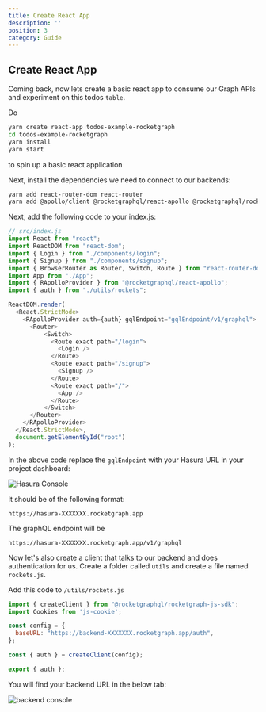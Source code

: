 ```yaml
---
title: Create React App
description: ''
position: 3
category: Guide
---
```


## Create React App

Coming back, now lets create a basic react app to consume our Graph APIs and experiment on this todos `table`.

Do
```bash
yarn create react-app todos-example-rocketgraph
cd todos-example-rocketgraph
yarn install
yarn start
```

to spin up a basic react application

Next, install the dependencies we need to connect to our backends:

```bash
yarn add react-router-dom react-router
yarn add @apollo/client @rocketgraphql/react-apollo @rocketgraphql/rocketgraph-js-sdk graphql
```

Next, add the following code to your index.js:


```js
// src/index.js
import React from "react";
import ReactDOM from "react-dom";
import { Login } from "./components/login";
import { Signup } from "./components/signup";
import { BrowserRouter as Router, Switch, Route } from "react-router-dom";
import App from "./App";
import { RApolloProvider } from "@rocketgraphql/react-apollo";
import { auth } from "./utils/rockets";

ReactDOM.render(
  <React.StrictMode>
    <RApolloProvider auth={auth} gqlEndpoint="gqlEndpoint/v1/graphql">
      <Router>
          <Switch>
            <Route exact path="/login">
              <Login />
            </Route>
            <Route exact path="/signup">
              <Signup />
            </Route>
            <Route exact path="/">
              <App />
            </Route>
          </Switch>
      </Router>
    </RApolloProvider>
  </React.StrictMode>,
  document.getElementById("root")
);
```

In the above code replace the `gqlEndpoint` with your Hasura URL in your project dashboard:

![Hasura Console](/hasura_console.png)

It should be of the following format:

`https://hasura-XXXXXXX.rocketgraph.app`

The graphQL endpoint will be

`https://hasura-XXXXXXX.rocketgraph.app/v1/graphql`

Now let's also create a client that talks to our backend and does authentication for us. Create a folder called `utils` and create a file named `rockets.js`.

Add this code to `/utils/rockets.js`

```js
import { createClient } from "@rocketgraphql/rocketgraph-js-sdk";
import Cookies from 'js-cookie';

const config = {
  baseURL: "https://backend-XXXXXXX.rocketgraph.app/auth",
};

const { auth } = createClient(config);

export { auth };
```

You will find your backend URL in the below tab:

![backend console](/backend_console.png)